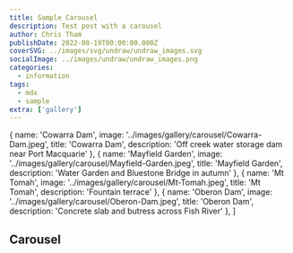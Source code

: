 ```yaml
---
title: Sample Carousel
description: Test post with a carousel
author: Chris Tham
publishDate: 2022-08-19T00:00:00.000Z
coverSVG: ../images/svg/undraw/undraw_images.svg
socialImage: ../images/undraw/undraw_images.png
categories:
  - information
tags:
  - mdx
  - sample
extra: ['gallery']
---  
```

  { name: 'Cowarra Dam', image: '../images/gallery/carousel/Cowarra-Dam.jpeg', title: 'Cowarra Dam', description: 'Off creek water storage dam near Port Macquarie' },
  { name: 'Mayfield Garden', image: '../images/gallery/carousel/Mayfield-Garden.jpeg', title: 'Mayfield Garden', description: 'Water Garden and Bluestone Bridge in autumn' },
  { name: 'Mt Tomah', image: '../images/gallery/carousel/Mt-Tomah.jpeg', title: 'Mt Tomah', description: 'Fountain terrace' },
  { name: 'Oberon Dam', image: '../images/gallery/carousel/Oberon-Dam.jpeg', title: 'Oberon Dam', description: 'Concrete slab and butress across Fish River' },
]

## Carousel

<Carousel pages={carouselPages} />
